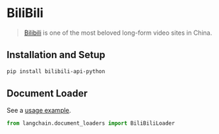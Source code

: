 # BiliBili

>[Bilibili](https://www.bilibili.tv/) is one of the most beloved long-form video sites in China.

## Installation and Setup

```bash
pip install bilibili-api-python
```

## Document Loader

See a [usage example](/docs/modules/data_connection/document_loaders/integrations/bilibili).

```python
from langchain.document_loaders import BiliBiliLoader
```

